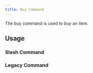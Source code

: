 ```yaml
---
title: Buy Command
---
```



The buy command is used to buy an item.

## Usage

### Slash Command

<BuyCommand 
    isSlashCommand={true} 
    verified={false}
/>

### Legacy Command

<BuyCommand 
    isSlashCommand={false} 
    verified={false}
/>